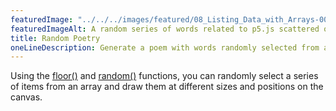 ---
featuredImage: "../../../images/featured/08_Listing_Data_with_Arrays-00_Random_Poetry-thumbnail.png"
featuredImageAlt: A random series of words related to p5.js scattered on a maroon background.
title: Random Poetry
oneLineDescription: Generate a poem with words randomly selected from a bank.
---

Using the
<a href="https://p5js.org/reference/#/p5/floor" target="_blank">floor()</a>
and
<a href="https://p5js.org/reference/#/p5/random" target="_blank">random()</a>
functions, you can randomly select a series of items from an array
and draw them at different sizes and positions on the canvas.